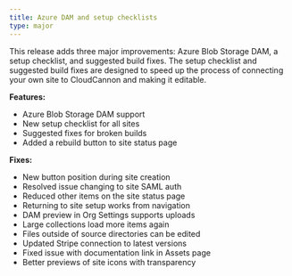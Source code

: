 ```yaml
---
title: Azure DAM and setup checklists
type: major
---
```

This release adds three major improvements: Azure Blob Storage DAM, a setup checklist, and suggested build fixes. The setup checklist and suggested build fixes are designed to speed up the process of connecting your own site to CloudCannon and making it editable.

**Features:**

* Azure Blob Storage DAM support
* New setup checklist for all sites
* Suggested fixes for broken builds
* Added a rebuild button to site status page

**Fixes:**

* New button position during site creation
* Resolved issue changing to site SAML auth
* Reduced other items on the site status page
* Returning to site setup works from navigation
* DAM preview in Org Settings supports uploads
* Large collections load more items again
* Files outside of source directories can be edited
* Updated Stripe connection to latest versions
* Fixed issue with documentation link in Assets page
* Better previews of site icons with transparency

